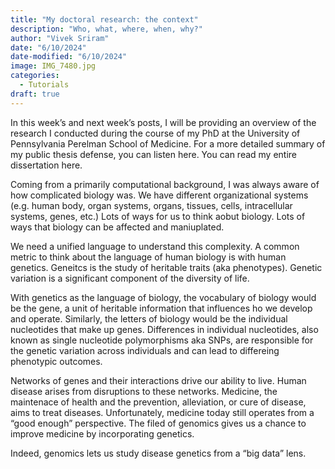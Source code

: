 ```yaml
---
title: "My doctoral research: the context"
description: "Who, what, where, when, why?"
author: "Vivek Sriram"
date: "6/10/2024"
date-modified: "6/10/2024"
image: IMG_7480.jpg
categories:
  - Tutorials
draft: true
---
```


In this week's and next week's posts, I will be providing an overview of the research I conducted during the course of my PhD at the University of Pennsylvania Perelman School of Medicine. For a more detailed summary of my public thesis defense, you can listen here. You can read my entire dissertation here.

Coming from a primarily computational background, I was always aware of how complicated biology was. We have different organizational systems (e.g. human body, organ systems, organs, tissues, cells, intracellular systems, genes, etc.) Lots of ways for us to think aobut biology. Lots of ways that biology can be affected and maniuplated.

We need a unified language to understand this complexity. A common metric to think about the language of human biology is with human genetics. Geneitcs is the study of heritable traits (aka phenotypes). Genetic variation is a significant component of the diversity of life.

With genetics as the language of biology, the vocabulary of biology would be the gene, a unit of heritable information that influences ho we develop and operate. Similarly, the letters of biology would be the individual nucleotides that make up genes. Differences in individual nucleotides, also known as single nucleotide polymorphisms aka SNPs, are responsible for the genetic variation across individuals and can lead to differeing phenotypic outcomes.

Networks of genes and their interactions drive our ability to live. Human disease arises from disruptions to these networks. Medicine, the maintenace of health and the prevention, alleviation, or cure of disease, aims to treat diseases. Unfortunately, medicine today still operates from a "good enough" perspective. The filed of genomics gives us a chance to improve medicine by incorporating genetics.

Indeed, genomics lets us study disease genetics from a "big data" lens.
